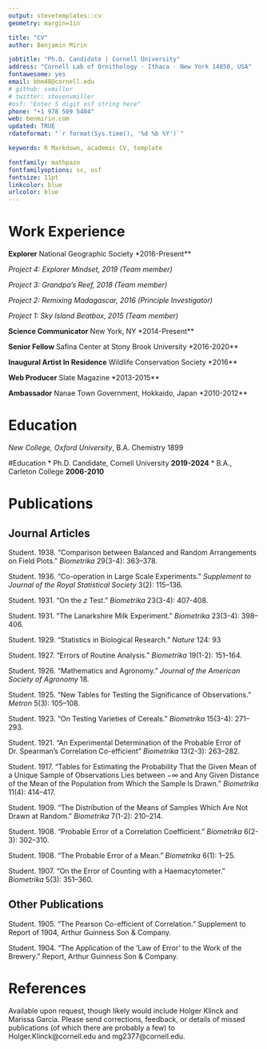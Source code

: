 ```yaml
---
output: stevetemplates::cv
geometry: margin=1in

title: "CV"
author: Benjamin Mirin

jobtitle: "Ph.D. Candidate | Cornell University"
address: "Cornell Lab of Ornithology · Ithaca · New York 14850, USA"
fontawesome: yes
email: bhm48@cornell.edu
# github: svmiller
# twitter: stevenvmiller
#osf: "Enter 5 digit osf string here"
phone: "+1 978 509 5404"
web: benmirin.com
updated: TRUE
rdateformat: "`r format(Sys.time(), '%d %b %Y')`"

keywords: R Markdown, academic CV, template

fontfamily: mathpazo
fontfamilyoptions: sc, osf
fontsize: 11pt
linkcolor: blue
urlcolor: blue
---
```


# Work Experience

**Explorer** \hfill National Geographic Society \hfill **2016-Present**

*Project 4: Explorer Mindset, 2019 (Team member)*

*Project 3: Grandpa’s Reef, 2018 (Team member)*

*Project 2: Remixing Madagascar, 2016 (Principle Investigator)*

*Project 1: Sky Island Beatbox, 2015 (Team member)*

**Science Communicator** \hfill New York, NY \hfill **2014-Present**

**Senior Fellow** \hfill Safina Center at Stony Brook University \hfill **2016-2020**

**Inaugural Artist In Residence** \hfill Wildlife Conservation Society \hfill **2016**

**Web Producer** \hfill Slate Magazine \hfill **2013-2015**

**Ambassador** \hfill Nanae Town Government, Hokkaido, Japan \hfill **2010-2012**

# Education

*New College, Oxford University*, B.A. Chemistry \hfill 1899

#Education
*   Ph.D. Candidate, Cornell University **2019-2024**
*   B.A., Carleton College **2006-2010**

# Publications

## Journal Articles

Student. 1938. "Comparison between Balanced and Random Arrangements on Field Plots." *Biometrika* 29(3-4): 363--378.

Student. 1936. "Co-operation in Large Scale Experiments." *Supplement to Journal of the Royal Statistical Society* 3(2): 115--136.

Student. 1931. "On the *z* Test." *Biometrika* 23(3-4): 407-408.

Student. 1931. "The Lanarkshire Milk Experiment." *Biometrika* 23(3-4): 398--406.

Student. 1929. "Statistics in Biological Research." *Nature* 124: 93

Student. 1927. "Errors of Routine Analysis." *Biometrika* 19(1-2): 151--164.

Student. 1926. "Mathematics and Agronomy." *Journal of the American Society of Agronomy* 18.

Student. 1925. "New Tables for Testing the Significance of Observations." *Metron* 5(3): 105--108.

Student. 1923. "On Testing Varieties of Cereals." *Biometrika* 15(3-4): 271--293.

Student. 1921. "An Experimental Determination of the Probable Error of Dr. Spearman's Correlation Co-efficient" *Biometrika* 13(2-3): 263--282.

Student. 1917. "Tables for Estimating the Probability That the Given Mean of a Unique Sample of Observations Lies between $-\infty$ and Any Given Distance of the Mean of the Population from Which the Sample Is Drawn." *Biometrika* 11(4): 414--417.

Student. 1909. "The Distribution of the Means of Samples Which Are Not Drawn at Random." *Biometrika* 7(1-2): 210--214.

Student. 1908. "Probable Error of a Correlation Coefficient." *Biometrika* 6(2-3): 302--310.

Student. 1908. "The Probable Error of a Mean." *Biometrika* 6(1): 1--25.

Student. 1907. "On the Error of Counting with a Haemacytometer." *Biometrika* 5(3): 351--360.

## Other Publications

Student. 1905. "The Pearson Co-efficient of Correlation." Supplement to Report of 1904, Arthur Guinness Son & Company.

Student. 1904. "The Application of the 'Law of Error' to the Work of the Brewery." Report, Arthur Guinness Son & Company.

# References

Available upon request, though likely would include Holger Klinck and Marissa Garcia. Please send corrections, feedback, or details of missed publications (of which there are probably a few) to Holger.Klinck@cornell.edu and mg2377@cornell.edu. 
